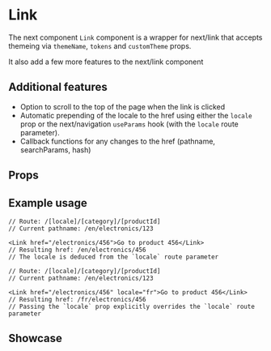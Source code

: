 
<Meta of={LinkStories} />

# Link

The next component `Link` component is a wrapper for next/link that accepts themeing via `themeName`, `tokens` and `customTheme` props.

It also add a few more features to the next/link component

## Additional features

- Option to scroll to the top of the page when the link is clicked
- Automatic prepending of the locale to the href using either the `locale` prop or the next/navigation `useParams` hook (with the `locale` route parameter).
- Callback functions for any changes to the href (pathname, searchParams, hash)

## Props

<Controls />

## Example usage

```tsx
// Route: /[locale]/[category]/[productId]
// Current pathname: /en/electronics/123

<Link href="/electronics/456">Go to product 456</Link>
// Resulting href: /en/electronics/456
// The locale is deduced from the `locale` route parameter

// Route: /[locale]/[category]/[productId]
// Current pathname: /en/electronics/123

<Link href="/electronics/456" locale="fr">Go to product 456</Link>
// Resulting href: /fr/electronics/456
// Passing the `locale` prop explicitly overrides the `locale` route parameter
```

## Showcase

<Canvas of={LinkStories.ScrollDefault} />
